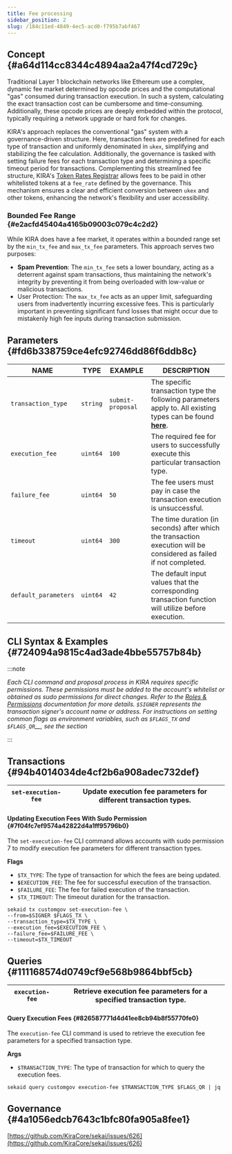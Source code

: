 ```yaml
---
title: Fee processing
sidebar_position: 2
slug: /184c11ed-4849-4ec5-acd0-f795b7abf467
---
```





## Concept {#a64d114cc8344c4894aa2a47f4cd729c}


Traditional Layer 1 blockchain networks like Ethereum use a complex, dynamic fee market determined by opcode prices and the computational "gas" consumed during transaction execution. In such a system, calculating the exact transaction cost can be cumbersome and time-consuming. Additionally, these opcode prices are deeply embedded within the protocol, typically requiring a network upgrade or hard fork for changes.


KIRA's approach replaces the conventional "gas" system with a governance-driven structure. Here, transaction fees are predefined for each type of transaction and uniformly denominated in `ukex`, simplifying and stabilizing the fee calculation. Additionally, the governance is tasked with setting failure fees for each transaction type and determining a specific timeout period for transactions. Complementing this streamlined fee structure, KIRA's [Token Rates Registrar](/docs/f19a45b3-88c4-469c-8642-772b941a1b24) allows fees to be paid in other whitelisted tokens at a `fee_rate` defined by the governance. This mechanism ensures a clear and efficient conversion between `ukex` and other tokens, enhancing the network's flexibility and user accessibility.


### Bounded Fee Range {#e2acfd45404a4165b09003c079c4c2d2}


While KIRA does have a fee market, it operates within a bounded range set by the `min_tx_fee` and `max_tx_fee` parameters. This approach serves two purposes:

- **Spam Prevention**: The `min_tx_fee` sets a lower boundary, acting as a deterrent against spam transactions, thus maintaining the network's integrity by preventing it from being overloaded with low-value or malicious transactions.
- User Protection: The `max_tx_fee` acts as an upper limit, safeguarding users from inadvertently incurring excessive fees. This is particularly important in preventing significant fund losses that might occur due to mistakenly high fee inputs during transaction submission.

## Parameters {#fd6b338759ce4efc92746dd86f6ddb8c}


| **NAME**             | **TYPE** | **EXAMPLE**       | **DESCRIPTION**                                                                                                                                                             |
| -------------------- | -------- | ----------------- | --------------------------------------------------------------------------------------------------------------------------------------------------------------------------- |
| `transaction_type`   | `string` | `submit-proposal` | The specific transaction type the following parameters apply to. All existing types can be found [**here**](https://github.com/KiraCore/sekai/blob/master/types/Msg.go#L9). |
| `execution_fee`      | `uint64` | `100`             | The required fee for users to successfully execute this particular transaction type.                                                                                        |
| `failure_fee`        | `uint64` | `50`              | The fee users must pay in case the transaction execution is unsuccessful.                                                                                                   |
| `timeout`            | `uint64` | `300`             | The time duration (in seconds) after which the transaction execution will be considered as failed if not completed.                                                         |
| `default_parameters` | `uint64` | `42`              | The default input values that the corresponding transaction function will utilize before execution.                                                                         |


## CLI Syntax & Examples {#724094a9815c4ad3ade4bbe55757b84b}


:::note

_Each CLI command and proposal process in KIRA requires specific permissions. These permissions must be added to the account's whitelist or obtained as sudo permissions for direct changes. Refer to the_ [_Roles & Permissions_](/docs/980ceb2f-9bc1-4133-aad0-bfb8a5c55536) _documentation for more details._ _`$SIGNER`_ _represents the transaction signer's account name or address. For instructions on setting common flags as environment variables, such as_ _`$FLAGS_TX`_ _and_ _`$FLAGS_QR`__, see the_  _section_

:::




<Tabs>
<TabItem value="transactions" label="Transactions">


## Transactions {#94b4014034de4cf2b6a908adec732def}


| `set-execution-fee` | Update execution fee parameters for different transaction types. |
| ------------------- | ---------------------------------------------------------------- |


#### Updating Execution Fees With Sudo Permission {#7f04fc7ef9574a42822d4a1ff95796b0}


The `set-execution-fee` CLI command allows accounts with sudo permission 7 to modify execution fee parameters for different transaction types.


**Flags**

- `$TX_TYPE`: The type of transaction for which the fees are being updated.
- **`$`**`EXECUTION_FEE`: The fee for successful execution of the transaction.
- `$FAILURE_FEE`: The fee for failed execution of the transaction.
- `$TX_TIMEOUT`: The timeout duration for the transaction.

```shell
sekaid tx customgov set-execution-fee \
--from=$SIGNER $FLAGS_TX \
--transaction_type=$TX_TYPE \
--execution_fee=$EXECUTION_FEE \
--failure_fee=$FAILURE_FEE \
--timeout=$TX_TIMEOUT
```



</TabItem>
<TabItem value="queries" label="Queries">


## Queries {#111168574d0749cf9e568b9864bbf5cb}


| `execution-fee` | Retrieve execution fee parameters for a specified transaction type. |
| --------------- | ------------------------------------------------------------------- |


#### Query Execution Fees {#826587771d4d41ee8cb94b8f55770fe0}


The `execution-fee` CLI command is used to retrieve the execution fee parameters for a specified transaction type.


**Args**

- `$TRANSACTION_TYPE`: The type of transaction for which to query the execution fees.

```shell
sekaid query customgov execution-fee $TRANSACTION_TYPE $FLAGS_QR | jq
```



</TabItem>
<TabItem value="governance" label="Governance">


## Governance {#4a1056edcb7643c1bfc80fa905a8fee1}


[https://github.com/KiraCore/sekai/issues/626](https://github.com/KiraCore/sekai/issues/626)



</TabItem></Tabs>

